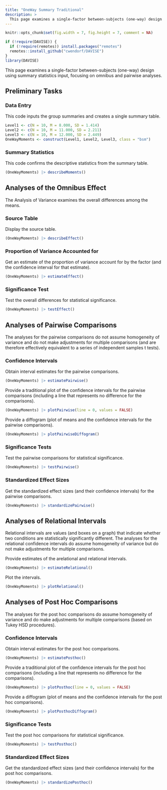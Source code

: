 ```yaml
---
title: "OneWay Summary Traditional"
description: >
  This page examines a single-factor between-subjects (one-way) design using summary statistics input, focusing on omnibus and pairwise analyses.
---
```


```r
knitr::opts_chunk$set(fig.width = 7, fig.height = 7, comment = NA)
```

```r
if (!require(DAVISE)) {
  if (!require(remotes)) install.packages("remotes")
  remotes::install_github("cwendorf/DAVISE")
}
library(DAVISE)
```

This page examines a single-factor between-subjects (one-way) design using summary statistics input, focusing on omnibus and pairwise analyses.

## Preliminary Tasks

### Data Entry

This code inputs the group summaries and creates a single summary table.
```r
Level1 <- c(N = 10, M = 8.000, SD = 1.414)
Level2 <- c(N = 10, M = 11.000, SD = 2.211)
Level3 <- c(N = 10, M = 12.000, SD = 2.449)
OneWayMoments <- construct(Level1, Level2, Level3, class = "bsm")
```

### Summary Statistics

This code confirms the descriptive statistics from the summary table.
```r
(OneWayMoments) |> describeMoments()
```

## Analyses of the Omnibus Effect

The Analysis of Variance examines the overall differences among the means.

### Source Table

Display the source table.
```r
(OneWayMoments) |> describeEffect()
```

### Proportion of Variance Accounted for

Get an estimate of the proportion of variance account for by the factor (and the confidence interval for that estimate).
```r
(OneWayMoments) |> estimateEffect()
```

### Significance Test

Test the overall differences for statistical significance.
```r
(OneWayMoments) |> testEffect()
```

## Analyses of Pairwise Comparisons

The analyses for the pairwise comparisons do not assume homogeneity of variance and do not make adjustments for multiple comparisons (and are therefore effectively equivalent to a series of independent samples t tests).

### Confidence Intervals

Obtain interval estimates for the pairwise comparisons.
```r
(OneWayMoments) |> estimatePairwise()
```

Provide a traditional plot of the confidence intervals for the pairwise comparisons (including a line that represents no difference for the comparisons).
```r
(OneWayMoments) |> plotPairwise(line = 0, values = FALSE)
```

Provide a diffogram (plot of means and the confidence intervals for the pairwise comparisons).
```r
(OneWayMoments) |> plotPairwiseDiffogram()
```

### Significance Tests

Test the pairwise comparisons for statistical significance.
```r
(OneWayMoments) |> testPairwise()
```

### Standardized Effect Sizes

Get the standardized effect sizes (and their confidence intervals) for the pairwise comparisons.
```r
(OneWayMoments) |> standardizePairwise()
```

## Analyses of Relational Intervals

Relational intervals are values (and boxes on a graph) that indicate whether two conditions are statistically significantly different. The analyses for the relational confidence intervals do assume homogeneity of variance but do not make adjustments for multiple comparisons.

Provide estimates of the arelational and relational intervals.
```r
(OneWayMoments) |> estimateRelational()
```

Plot the intervals.
```r
(OneWayMoments) |> plotRelational()
```

## Analyses of Post Hoc Comparisons

The analyses for the post hoc comparisons do assume homogeneity of variance and do make adjustments for multiple comparisons (based on Tukey HSD procedures).

### Confidence Intervals

Obtain interval estimates for the post hoc comparisons.
```r
(OneWayMoments) |> estimatePosthoc()
```

Provide a traditional plot of the confidence intervals for the post hoc comparisons (including a line that represents no difference for the comparisons).
```r
(OneWayMoments) |> plotPosthoc(line = 0, values = FALSE)
```

Provide a diffogram (plot of means and the confidence intervals for the post hoc comparisons).
```r
(OneWayMoments) |> plotPosthocDiffogram()
```

### Significance Tests

Test the post hoc comparisons for statistical significance.
```r
(OneWayMoments) |> testPosthoc()
```

### Standardized Effect Sizes

Get the standardized effect sizes (and their confidence intervals) for the post hoc comparisons.
```r
(OneWayMoments) |> standardizePosthoc()
```
